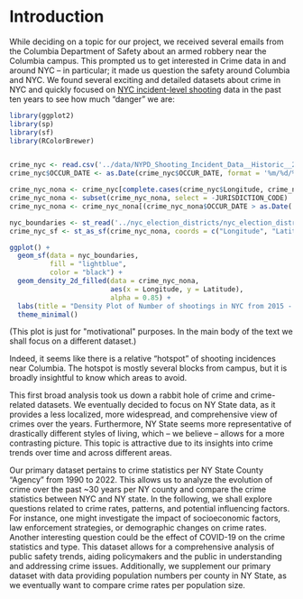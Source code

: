 # Introduction


<!-- 

Explain why you chose this topic, and the questions you are interested in studying. Provide context for readers who are not familiar with the topic.

(suggested: 1 page) 

-->


While deciding on a topic for our project, we received several emails from the Columbia Department of Safety about an armed robbery near the Columbia campus. This prompted us to get interested in Crime data in and around NYC – in particular; it made us question the safety around Columbia and NYC. We found several exciting and detailed datasets about crime in NYC and quickly focused on [NYC incident-level shooting](https://data.cityofnewyork.us/Public-Safety/NYPD-Shooting-Incident-Data-Historic-/833y-fsy8) data in the past ten years to see how much “danger” we are:


```r

library(ggplot2)
library(sp)
library(sf)
library(RColorBrewer)


crime_nyc <- read.csv('../data/NYPD_Shooting_Incident_Data__Historic__20231124.csv')
crime_nyc$OCCUR_DATE <- as.Date(crime_nyc$OCCUR_DATE, format = '%m/%d/%Y')

crime_nyc_nona <- crime_nyc[complete.cases(crime_nyc$Longitude, crime_nyc$Latitude), ]
crime_nyc_nona <- subset(crime_nyc_nona, select = -JURISDICTION_CODE)
crime_nyc_nona <- crime_nyc_nona[(crime_nyc_nona$OCCUR_DATE > as.Date('2015-01-01')), ]

nyc_boundaries <- st_read('../nyc_election_districts/nyc_election_districts.shp')
crime_nyc_sf <- st_as_sf(crime_nyc_nona, coords = c("Longitude", "Latitude"), crs = 4326)

ggplot() +
  geom_sf(data = nyc_boundaries, 
          fill = "lightblue",
          color = "black") +
  geom_density_2d_filled(data = crime_nyc_nona, 
                         aes(x = Longitude, y = Latitude),
                         alpha = 0.85) +
  labs(title = "Density Plot of Number of shootings in NYC from 2015 - 2022") +
  theme_minimal()

```
(This plot is just for \"motivational\" purposes. In the main body of the text we shall focus on a different dataset.)

Indeed, it seems like there is a relative “hotspot” of shooting incidences near Columbia. The hotspot is mostly several blocks from campus, but it is broadly insightful to know which areas to avoid.

This first broad analysis took us down a rabbit hole of crime and crime-related datasets. We eventually decided to focus on NY State data, as it provides a less localized, more widespread, and comprehensive view of crimes over the years. Furthermore, NY State seems more representative of drastically different styles of living, which – we believe – allows for a more contrasting picture. This topic is attractive due to its insights into crime trends over time and across different areas.

Our primary dataset pertains to crime statistics per NY State County “Agency” from 1990 to 2022. This allows us to analyze the evolution of crime over the past ~30 years per NY county and compare the crime statistics between NYC and NY state. In the following, we shall explore questions related to crime rates, patterns, and potential influencing factors. For instance, one might investigate the impact of socioeconomic factors, law enforcement strategies, or demographic changes on crime rates. Another interesting question could be the effect of COVID-19 on the crime statistics and type. This dataset allows for a comprehensive analysis of public safety trends, aiding policymakers and the public in understanding and addressing crime issues. Additionally, we supplement our primary dataset with data providing population numbers per county in NY State, as we eventually want to compare crime rates per population size.

<!--
#https://data.ny.gov/Government-Finance/Annual-Population-Estimates-for-New-York-State-and/krt9-ym2k
-->
